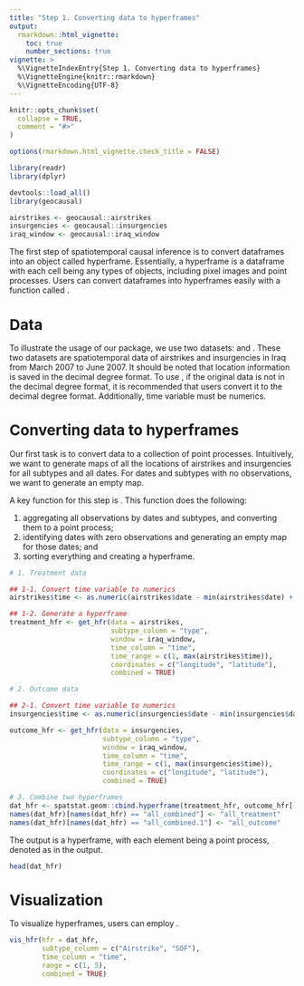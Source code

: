 ```yaml
---
title: "Step 1. Converting data to hyperframes"
output: 
  rmarkdown::html_vignette:
    toc: true
    number_sections: true
vignette: >
  %\VignetteIndexEntry{Step 1. Converting data to hyperframes}
  %\VignetteEngine{knitr::rmarkdown}
  %\VignetteEncoding{UTF-8}
---
```


<style type = "text/css">
h1.title {
  font-size: 30px;
}
h1 { /* Header 1 */
  font-size: 26px;
}
h2 { /* Header 2 */
    font-size: 18px;
}
h3 { /* Header 3 */
  font-size: 16px;
}
div#TOC li {
    list-style:none;
    background-image:none;
    background-repeat:none;
    background-position:0; 
}
</style>

```r
knitr::opts_chunk$set(
  collapse = TRUE,
  comment = "#>"
)

options(rmarkdown.html_vignette.check_title = FALSE)

library(readr)
library(dplyr)
```

```r
devtools::load_all()
library(geocausal)

airstrikes <- geocausal::airstrikes
insurgencies <- geocausal::insurgencies
iraq_window <- geocausal::iraq_window
```

The first step of spatiotemporal causal inference is to convert dataframes into an object called hyperframe. Essentially, a hyperframe is a dataframe with each cell being any types of objects, including pixel images and point processes. Users can convert dataframes into hyperframes easily with a function called \code{get_hfr}.

# Data

To illustrate the usage of our package, we use two datasets: \code{airstrikes} and \code{insurgencies}. These two datasets are spatiotemporal data of airstrikes and insurgencies in Iraq from March 2007 to June 2007. It should be noted that location information is saved in the decimal degree format. To use \package{geocausal}, if the original data is not in the decimal degree format, it is recommended that users convert it to the decimal degree format. Additionally, time variable must be numerics.

# Converting data to hyperframes

Our first task is to convert data to a collection of point processes. Intuitively, we want to generate maps of all the locations of airstrikes and insurgencies for all subtypes and all dates. For dates and subtypes with no observations, we want to generate an empty map.

A key function for this step is \code{get_hfr}. This function does the following:

1. aggregating all observations by dates and subtypes, and converting them to a point process;
2. identifying dates with zero observations and generating an empty map for those dates; and
3. sorting everything and creating a hyperframe.

```r
# 1. Treatment data

## 1-1. Convert time variable to numerics
airstrikes$time <- as.numeric(airstrikes$date - min(airstrikes$date) + 1)

## 1-2. Generate a hyperframe
treatment_hfr <- get_hfr(data = airstrikes,
                         subtype_column = "type",
                         window = iraq_window,
                         time_column = "time",
                         time_range = c(1, max(airstrikes$time)),
                         coordinates = c("longitude", "latitude"),
                         combined = TRUE)

# 2. Outcome data

## 2-1. Convert time variable to numerics
insurgencies$time <- as.numeric(insurgencies$date - min(insurgencies$date) + 1)

outcome_hfr <- get_hfr(data = insurgencies,
                       subtype_column = "type",
                       window = iraq_window,
                       time_column = "time",
                       time_range = c(1, max(insurgencies$time)),
                       coordinates = c("longitude", "latitude"),
                       combined = TRUE)

# 3. Combine two hyperframes
dat_hfr <- spatstat.geom::cbind.hyperframe(treatment_hfr, outcome_hfr[, -1])
names(dat_hfr)[names(dat_hfr) == "all_combined"] <- "all_treatment"
names(dat_hfr)[names(dat_hfr) == "all_combined.1"] <- "all_outcome"
```

The output is a hyperframe, with each element being a point process, denoted as \code{(ppp)} in the output. 

```r
head(dat_hfr)
```

# Visualization

To visualize hyperframes, users can employ \code{vis_hfr}.

```r
vis_hfr(hfr = dat_hfr,
        subtype_column = c("Airstrike", "SOF"),
        time_column = "time",
        range = c(1, 5),
        combined = TRUE)
```
